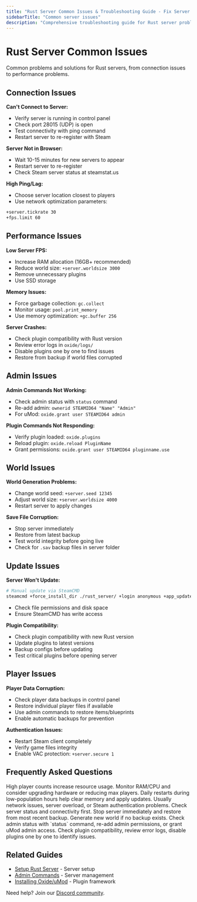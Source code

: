 ```yaml
---
title: "Rust Server Common Issues & Troubleshooting Guide - Fix Server Problems"
sidebarTitle: "Common server issues"
description: "Comprehensive troubleshooting guide for Rust server problems. Fix connection issues, performance problems, crashes, and common server errors with step-by-step solutions."
---
```


# Rust Server Common Issues

Common problems and solutions for Rust servers, from connection issues to performance problems.

## Connection Issues

**Can't Connect to Server:**
- Verify server is running in control panel
- Check port 28015 (UDP) is open
- Test connectivity with ping command
- Restart server to re-register with Steam

**Server Not in Browser:**
- Wait 10-15 minutes for new servers to appear
- Restart server to re-register
- Check Steam server status at steamstat.us

**High Ping/Lag:**
- Choose server location closest to players
- Use network optimization parameters:
```bash
+server.tickrate 30
+fps.limit 60
```

## Performance Issues

**Low Server FPS:**
- Increase RAM allocation (16GB+ recommended)
- Reduce world size: `+server.worldsize 3000`
- Remove unnecessary plugins
- Use SSD storage

**Memory Issues:**
- Force garbage collection: `gc.collect`
- Monitor usage: `pool.print_memory`
- Use memory optimization: `+gc.buffer 256`

**Server Crashes:**
- Check plugin compatibility with Rust version
- Review error logs in `oxide/logs/`
- Disable plugins one by one to find issues
- Restore from backup if world files corrupted

## Admin Issues

**Admin Commands Not Working:**
- Check admin status with `status` command
- Re-add admin: `ownerid STEAMID64 "Name" "Admin"`
- For uMod: `oxide.grant user STEAMID64 admin`

**Plugin Commands Not Responding:**
- Verify plugin loaded: `oxide.plugins`
- Reload plugin: `oxide.reload PluginName`
- Grant permissions: `oxide.grant user STEAMID64 pluginname.use`

## World Issues

**World Generation Problems:**
- Change world seed: `+server.seed 12345`
- Adjust world size: `+server.worldsize 4000`
- Restart server to apply changes

**Save File Corruption:**
- Stop server immediately
- Restore from latest backup
- Test world integrity before going live
- Check for `.sav` backup files in server folder

## Update Issues

**Server Won't Update:**
```bash
# Manual update via SteamCMD
steamcmd +force_install_dir ./rust_server/ +login anonymous +app_update 258550 +quit
```
- Check file permissions and disk space
- Ensure SteamCMD has write access

**Plugin Compatibility:**
- Check plugin compatibility with new Rust version
- Update plugins to latest versions
- Backup configs before updating
- Test critical plugins before opening server

## Player Issues

**Player Data Corruption:**
- Check player data backups in control panel
- Restore individual player files if available
- Use admin commands to restore items/blueprints
- Enable automatic backups for prevention

**Authentication Issues:**
- Restart Steam client completely
- Verify game files integrity
- Enable VAC protection: `+server.secure 1`

## Frequently Asked Questions

<AccordionGroup>

<Accordion title="Why does my server crash during peak hours?">
High player counts increase resource usage. Monitor RAM/CPU and consider upgrading hardware or reducing max players.
</Accordion>

<Accordion title="How often should I restart my server?">
Daily restarts during low-population hours help clear memory and apply updates.
</Accordion>

<Accordion title="What causes 'Connection Failed' errors?">
Usually network issues, server overload, or Steam authentication problems. Check server status and connectivity first.
</Accordion>

<Accordion title="How do I recover from corrupted world save?">
Stop server immediately and restore from most recent backup. Generate new world if no backup exists.
</Accordion>

<Accordion title="Admin commands not working?">
Check admin status with `status` command, re-add admin permissions, or grant uMod admin access.
</Accordion>

<Accordion title="Plugins causing crashes or not working?">
Check plugin compatibility, review error logs, disable plugins one by one to identify issues.
</Accordion>

</AccordionGroup>

## Related Guides

- [Setup Rust Server](/games/rust/setup-server) - Server setup
- [Admin Commands](/games/rust/admin-commands) - Server management
- [Installing Oxide/uMod](/games/rust/install-oxide) - Plugin framework

Need help? Join our [Discord community](https://berrybyte.net/discord).